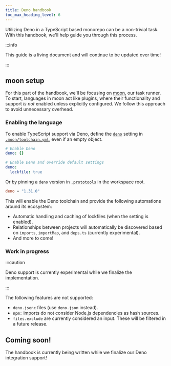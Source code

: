 ```yaml
---
title: Deno handbook
toc_max_heading_level: 6
---
```



Utilizing Deno in a TypeScript based monorepo can be a non-trivial task. With this handbook, we'll
help guide you through this process.

:::info

This guide is a living document and will continue to be updated over time!

:::

## moon setup

For this part of the handbook, we'll be focusing on [moon](/moon), our task runner. To start,
languages in moon act like plugins, where their functionality and support _is not_ enabled unless
explicitly configured. We follow this approach to avoid unnecessary overhead.

### Enabling the language

To enable TypeScript support via Deno, define the [`deno`](../../config/toolchain#deno) setting in
[`.moon/toolchain.yml`](../../config/toolchain), even if an empty object.

```yaml title=".moon/toolchain.yml"
# Enable Deno
deno: {}

# Enable Deno and override default settings
deno:
  lockfile: true
```

Or by pinning a `deno` version in [`.prototools`](../../proto/config) in the workspace root.

```toml title=".prototools"
deno = "1.31.0"
```

This will enable the Deno toolchain and provide the following automations around its ecosystem:

- Automatic handling and caching of lockfiles (when the setting is enabled).
- Relationships between projects will automatically be discovered based on `imports`, `importMap`,
  and `deps.ts` (currently experimental).
- And more to come!

### Work in progress

:::caution

Deno support is currently experimental while we finalize the implementation.

:::

The following features are not supported:

- `deno.jsonc` files (use `deno.json` instead).
- `npm:` imports do not consider Node.js dependencies as hash sources.
- `files.exclude` are currently considered an input. These will be filtered in a future release.

## Coming soon!

The handbook is currently being written while we finalize our Deno integration support!
